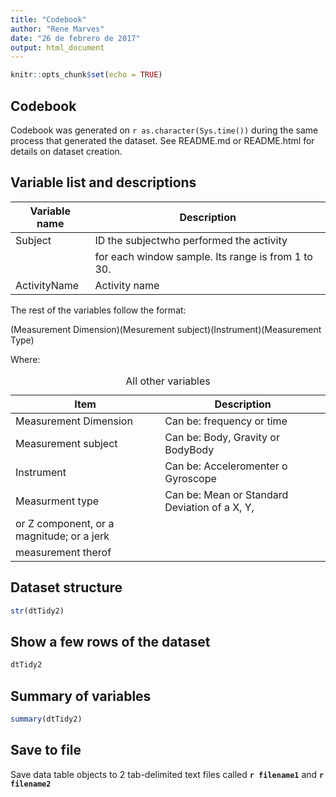 ```yaml
---
title: "Codebook"
author: "Rene Marves"
date: "26 de febrero de 2017"
output: html_document
---
```


```r
knitr::opts_chunk$set(echo = TRUE)
```

## Codebook

Codebook was generated on `r as.character(Sys.time())` during the same process that generated the dataset. See README.md or README.html for details on dataset creation.

## Variable list and descriptions

|Variable name   |Description                                          |
|----------------|-----------------------------------------------------|
|Subject         |ID the subjectwho performed the activity             |
|                |for each window sample. Its range is from 1 to 30.   |
|ActivityName    |Activity name                                        |


The rest of the variables follow the format:

(Measurement Dimension)(Mesurement subject)(Instrument)(Measurement Type)

Where:

|Item                   |Description                                   |
|-----------------------|----------------------------------------------|
|Measurement Dimension  |Can be: frequency or time                     |
|Measurement subject    |Can be: Body, Gravity or BodyBody             |
|Instrument             |Can be: Acceleromenter o Gyroscope            |
|Measurment type        |Can be: Mean or Standard Deviation of a X, Y, |
                        |or Z component, or a magnitude; or a jerk     |
                        |measurement therof                            |

Table: All other variables

## Dataset structure

```r
str(dtTidy2)
```

## Show a few rows of the dataset

```r
dtTidy2
```

## Summary of variables

```r
summary(dtTidy2)
```

## Save to file

Save data table objects to 2 tab-delimited text files called 
**`r filename1`** and 
**`r filename2`**
